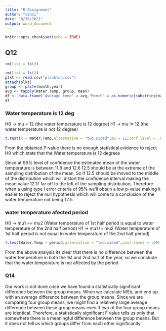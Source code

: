 ```yaml
---
title: "R Assignment"
author: "vinci"
date: "8/30/2021"
output: word_document
---
```


```r
knitr::opts_chunk$set(echo = TRUE)
```

## Q12
```r
rm(list = ls())
```


```r
rm(list = ls())
plkt <- read.csv("plankton.csv")
attach(plkt)
group <- paste(month,year)
avg <- tapply(Water.Temp, group, mean)
df <- data.frame("Average temp" = avg,"Month" = as.numeric(substring(names(avg),1,2)),"Year" = as.numeric(substring(names(avg),3)),row.names = NULL)
df
```
### Water temperature is 12 deg
H0 -> mu = 12 (the water temperature is 12 degree)
H1 -> mu != 12 (the water temperature is not 12 degree)
```r
t.test(x = Water.Temp,alternative = "two.sided",mu = 12,conf.level = .99)
```
From the obtained P-value there is no enough statistical evidence to reject H0 which state that the Water temperature is 12 degrees

Since at 99% level of confidence the estimated mean of the water temperature is between 11.8 and 12.6 12.5 should be at the extreme of the sampling distribution of the mean, So if 12.5 should be moved to the middle of the distribution which will distort the confidence interval making the mean value 12.17 far off to the left of the sampling distribution, Therefore when a using type I error criteria of 95% we'll obtain a low p-value making it easier to reject the null hypothesis which will come to a conclusion of the water temperature not being 12.5

### water temperature afected period

H0 -> mu1 == mu2 (Water temperature of 1st half period is equal to water temperature of the 2nd half period)
H1 -> mu1 != mu2 (Water temperature of 1st half period is not equal to water temperature of the 2nd half period)

```r
t.test(Water.Temp ~ period,alternative = "two.sided",conf.level = .99)
```
From the above analysis its clear that there is no difference between the water temperature in both the 1st  and 2nd half of the year, so we conclude that the water temperature is not affected by the period

### Q14 

Our  work  is  not  done  once  we  have  found  a  statistically  significant  difference  between the group means. When we calculate MSb, and end up with an average difference between the group means. Since we are comparing four group means, we might find a relatively large average difference between these group means even if two of the four group means are identical. Therefore,  a statistically  significant  F  value  tells  us  only  that  somewhere  there  is  a meaningful difference between the group means. But it does not tell us which groups differ from each other significantly.